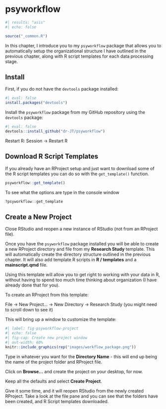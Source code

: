 # psyworkflow {#sec-psyworkflow}

```r
#| results: "asis"
#| echo: false

source("_common.R")
```

In this chapter, I introduce you to my `psyworkflow` package that allows you to automatically setup the organizational structure I have outlined in the previous chapter, along with R script templates for each data processing stage.

## Install

First, if you do not have the `devtools` package installed:

```r
#| eval: false
install.packages("devtools")
```

Install the `psyworkflow` package from my GitHub repository using the `devtools` package:

```r
#| eval: false
devtools::install_github("dr-JT/psyworkflow")
```

Restart R: Session -\> Restart R

## Download R Script Templates {#sec-download-r-script-templates}

If you already have an RProject setup and just want to download some of the R script templates you can do so with the `get_template()` function.

```r
psyworkflow::get_template()
```

To see what the options are type in the console window

```r
?psyworkflow::get_template
```

## Create a New Project

Close RStudio and reopen a new instance of RStudio (not from an RProject file).

Once you have the `psyworkflow` package installed you will be able to create a new RProject directory and file from my **Research Study** template. This will automatically create the directory structure outlined in the previous chapter. It will also add template R scripts in **R / templates** and a **mainscript.qmd** file.

Using this template will allow you to get right to working with your data in R, without having to spend too much time thinking about organization (I have already done that for you).

To create an RProject from this template:

File -\> New Project... -\> New Directory -\> Research Study (you might need to scroll down to see it)

This will bring up a window to customize the template:

```r
#| label: fig-psyworkflow-project
#| echo: false
#| fig-cap: Create new project window
#| out-width: 60%
knitr::include_graphics(rep("images/workflow_package.png"))
```

Type in whatever you want for the **Directory Name** - this will end up being the name of the project folder and RProject file.

Click on **Browse...** and create the project on your desktop, for now.

Keep all the defaults and select **Create Project**.

Give it some time, and it will reopen RStudio from the newly created RProject. Take a look at the file pane and you can see that the folders have been created, and R Script templates downloaded.
